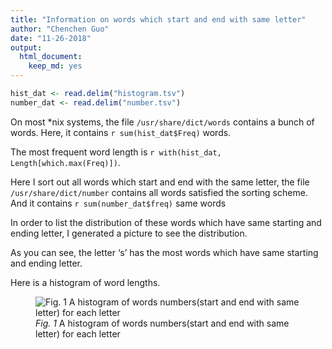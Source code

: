 ```yaml
---
title: "Information on words which start and end with same letter"
author: "Chenchen Guo"
date: "11-26-2018"
output:
  html_document:
    keep_md: yes
---
```


```r
hist_dat <- read.delim("histogram.tsv")
number_dat <- read.delim("number.tsv")
```

On most *nix systems, the file `/usr/share/dict/words` contains a bunch of words. Here, it contains `r sum(hist_dat$Freq)` words.

The most frequent word length is `r with(hist_dat, Length[which.max(Freq)])`.

Here I sort out all words which start and end with the same letter, the file `/usr/share/dict/number` contains all words satisfied the sorting scheme. And it contains `r sum(number_dat$freq)` same words

In order to list the distribution of these words which have same starting and ending letter, I generated a picture to see the distribution.

As you can see, the letter 's' has the most words which have same starting and ending letter.

Here is a histogram of word lengths.

![*Fig. 1* A histogram of words numbers(start and end with same letter) for each letter](numbhistogram.png)
